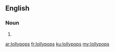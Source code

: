 {{also|lolly-pops|lolly pops}}
==English==

===Noun===
{{head|en|noun plural form}}

# {{plural of|lollypop|lang=en}}

[[ar:lollypops]]
[[fr:lollypops]]
[[ku:lollypops]]
[[my:lollypops]]